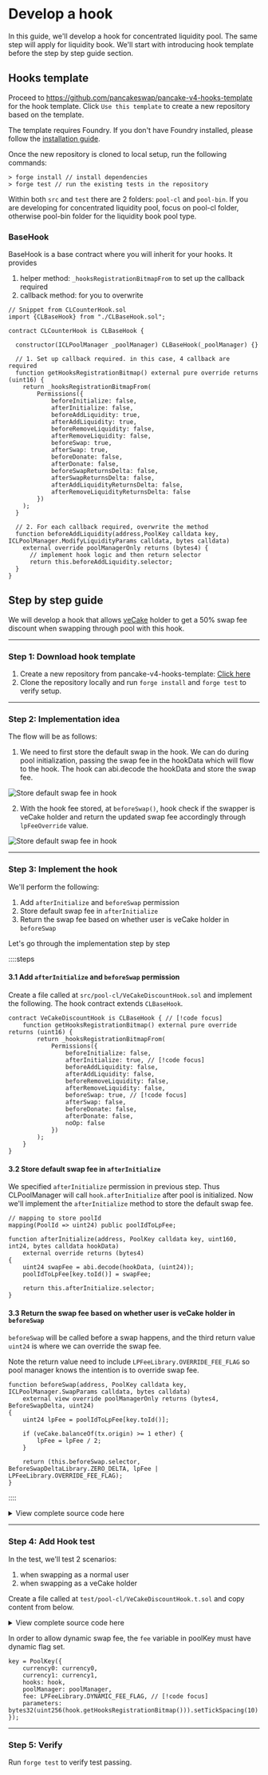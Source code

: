 
# Develop a hook

In this guide, we'll develop a hook for concentrated liquidity pool. The same step will apply for liquidity book. We'll start with introducing hook template before the step by step guide section.

## Hooks template

Proceed to https://github.com/pancakeswap/pancake-v4-hooks-template for the hook template. Click `Use this template` to create a new repository based on the template.

The template requires Foundry. If you don't have Foundry installed, please follow the [installation guide](https://book.getfoundry.sh/getting-started/installation).

Once the new repository is cloned to local setup, run the following commands:
```
> forge install // install dependencies
> forge test // run the existing tests in the repository
```

Within both `src` and `test` there are 2 folders: `pool-cl` and `pool-bin`. If you are developing for concentrated liquidity pool, focus on pool-cl folder, otherwise pool-bin folder for the liquidity book pool type.

### BaseHook
BaseHook is a base contract where you will inherit for your hooks. It provides

1. helper method: `_hooksRegistrationBitmapFrom` to set up the callback required
2. callback method: for you to overwrite

```solidity
// Snippet from CLCounterHook.sol
import {CLBaseHook} from "./CLBaseHook.sol";

contract CLCounterHook is CLBaseHook {

  constructor(ICLPoolManager _poolManager) CLBaseHook(_poolManager) {}

  // 1. Set up callback required. in this case, 4 callback are required
  function getHooksRegistrationBitmap() external pure override returns (uint16) {
    return _hooksRegistrationBitmapFrom(
        Permissions({
            beforeInitialize: false,
            afterInitialize: false,
            beforeAddLiquidity: true,
            afterAddLiquidity: true,
            beforeRemoveLiquidity: false,
            afterRemoveLiquidity: false,
            beforeSwap: true,
            afterSwap: true,
            beforeDonate: false,
            afterDonate: false,
            beforeSwapReturnsDelta: false,
            afterSwapReturnsDelta: false,
            afterAddLiquidityReturnsDelta: false,
            afterRemoveLiquidityReturnsDelta: false
        })
    );
  }

  // 2. For each callback required, overwrite the method
  function beforeAddLiquidity(address,PoolKey calldata key, ICLPoolManager.ModifyLiquidityParams calldata, bytes calldata)
    external override poolManagerOnly returns (bytes4) {
      // implement hook logic and then return selector
      return this.beforeAddLiquidity.selector;
  }
}

```

## Step by step guide

We will develop a hook that allows [veCake](https://docs.pancakeswap.finance/products/vecake/what-is-vecake) holder to get a 50% swap fee discount when swapping through pool with this hook.

---

### Step 1: Download hook template

1. Create a new repository from pancake-v4-hooks-template: [Click here](https://github.com/new?template_name=pancake-v4-hooks-template&template_owner=pancakeswap) 
2. Clone the repository locally and run `forge install` and `forge test` to verify setup.

---

### Step 2: Implementation idea

The flow will be as follows:
1. We need to first store the default swap in the hook. We can do during pool initialization, passing the swap fee in the hookData which will flow to the hook. The hook can abi.decode the hookData and store the swap fee.

![Store default swap fee in hook](/v4/guides-develop-hook-2.png)

2. With the hook fee stored, at `beforeSwap()`, hook check if the swapper is veCake holder and return the updated swap fee accordingly through `lpFeeOverride` value.

![Store default swap fee in hook](/v4/guides-develop-hook-3.png)

---

### Step 3: Implement the hook

We'll perform the following:

1. Add `afterInitialize` and `beforeSwap` permission
2. Store default swap fee in `afterInitialize` 
2. Return the swap fee based on whether user is veCake holder in `beforeSwap`

Let's go through the implementation step by step

::::steps
#### 3.1 Add `afterInitialize` and `beforeSwap` permission
Create a file called at `src/pool-cl/VeCakeDiscountHook.sol` and implement the following. The hook contract extends `CLBaseHook`.

```solidity
contract VeCakeDiscountHook is CLBaseHook { // [!code focus]
    function getHooksRegistrationBitmap() external pure override returns (uint16) {
        return _hooksRegistrationBitmapFrom(
            Permissions({
                beforeInitialize: false,
                afterInitialize: true, // [!code focus]
                beforeAddLiquidity: false,
                afterAddLiquidity: false,
                beforeRemoveLiquidity: false,
                afterRemoveLiquidity: false,
                beforeSwap: true, // [!code focus]
                afterSwap: false,
                beforeDonate: false,
                afterDonate: false,
                noOp: false
            })
        );
    }
}
```

#### 3.2 Store default swap fee in `afterInitialize` 
We specified `afterInitialize` permission in previous step. Thus CLPoolManager will call `hook.afterInitialize` after pool is initialized.
Now we'll implement the `afterInitialize` method to store the default swap fee.

```solidity
// mapping to store poolId 
mapping(PoolId => uint24) public poolIdToLpFee;

function afterInitialize(address, PoolKey calldata key, uint160, int24, bytes calldata hookData)
    external override returns (bytes4)
{
    uint24 swapFee = abi.decode(hookData, (uint24));
    poolIdToLpFee[key.toId()] = swapFee;

    return this.afterInitialize.selector;
}
```

#### 3.3 Return the swap fee based on whether user is veCake holder in `beforeSwap`
`beforeSwap` will be called before a swap happens, and the third return value `uint24` is where we can override the swap fee.

Note the return value need to include `LPFeeLibrary.OVERRIDE_FEE_FLAG` so pool manager knows the intention is to override swap fee.

```solidity
function beforeSwap(address, PoolKey calldata key, ICLPoolManager.SwapParams calldata, bytes calldata)
    external view override poolManagerOnly returns (bytes4, BeforeSwapDelta, uint24)
{
    uint24 lpFee = poolIdToLpFee[key.toId()];

    if (veCake.balanceOf(tx.origin) >= 1 ether) {
        lpFee = lpFee / 2; 
    }

    return (this.beforeSwap.selector, BeforeSwapDeltaLibrary.ZERO_DELTA, lpFee | LPFeeLibrary.OVERRIDE_FEE_FLAG);
}
```
::::

<details>
    <summary> View complete source code here </summary>

```solidity [src/pool-cl/VeCakeDiscountHook.sol]
// [!include ~/snippets/VeCakeDiscountHook.sol]
```

</details>

---

### Step 4: Add Hook test

In the test, we'll test 2 scenarios:

1. when swapping as a normal user
1. when swapping as a veCake holder

Create a file called at `test/pool-cl/VeCakeDiscountHook.t.sol` and copy content from below.

<details>
    <summary> View complete source code here </summary>
    <Callout type="warning">
        The assertion in the test has been simplified, in the real world, you should calculate the `amtOut` and verify it.
    </Callout>

```solidity [test/pool-cl/VeCakeDiscountHook.t.sol]
// [!include ~/snippets/VeCakeDiscountHook.t.sol]
```
</details>

In order to allow dynamic swap fee, the `fee` variable in poolKey must have dynamic flag set.

```solidity
key = PoolKey({
    currency0: currency0,
    currency1: currency1,
    hooks: hook,
    poolManager: poolManager,
    fee: LPFeeLibrary.DYNAMIC_FEE_FLAG, // [!code focus]
    parameters: bytes32(uint256(hook.getHooksRegistrationBitmap())).setTickSpacing(10)
});
```

---

### Step 5: Verify

Run `forge test` to verify test passing. 